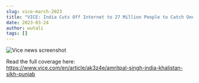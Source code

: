 ```yaml
---
slug: vice-march-2023
title: "VICE: India Cuts Off Internet to 27 Million People to Catch One Man"
date: 2023-03-24
author: wutali
tags: []
---
```



![Vice news screenshot](/images/screenshot-2023-03-24-at-10.11.08-pm.png)

R﻿ead the full coverage here: <https://www.vice.com/en/article/ak3z4e/amritpal-singh-india-khalistan-sikh-punjab>